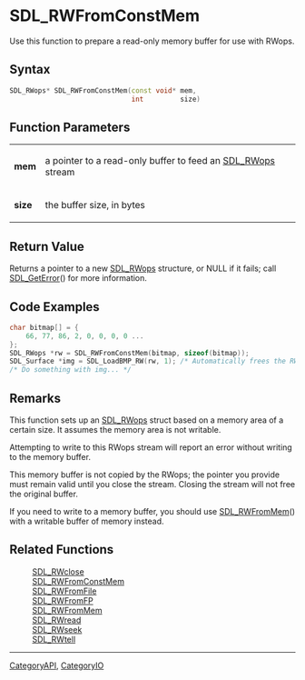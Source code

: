 
= SDL_RWFromConstMem =
Use this function to prepare a read-only memory buffer for use with RWops.


== Syntax ==
<syntaxhighlight lang='c++'>
SDL_RWops* SDL_RWFromConstMem(const void* mem,
                              int         size)
</syntaxhighlight>

== Function Parameters ==
{|
|'''mem'''
|a pointer to a read-only buffer to feed an [[SDL_RWops]] stream
|-
|'''size'''
|the buffer size, in bytes
|}

== Return Value ==
Returns a pointer to a new [[SDL_RWops]] structure, or NULL if it fails; call [[SDL_GetError]]() for more information.

== Code Examples ==
<syntaxhighlight lang='c++'>
char bitmap[] = {
    66, 77, 86, 2, 0, 0, 0, 0 ...
};
SDL_RWops *rw = SDL_RWFromConstMem(bitmap, sizeof(bitmap));
SDL_Surface *img = SDL_LoadBMP_RW(rw, 1); /* Automatically frees the RWops struct for us */
/* Do something with img... */
</syntaxhighlight>

== Remarks ==
This function sets up an [[SDL_RWops]] struct based on a memory area of a certain size. It assumes the memory area is not writable.

Attempting to write to this RWops stream will report an error without writing to the memory buffer.

This memory buffer is not copied by the RWops; the pointer you provide must remain valid until you close the stream. Closing the stream will not free the original buffer.

If you need to write to a memory buffer, you should use [[SDL_RWFromMem]]() with a writable buffer of memory instead.

== Related Functions ==
:[[SDL_RWclose]]
:[[SDL_RWFromConstMem]]
:[[SDL_RWFromFile]]
:[[SDL_RWFromFP]]
:[[SDL_RWFromMem]]
:[[SDL_RWread]]
:[[SDL_RWseek]]
:[[SDL_RWtell]]

----
[[CategoryAPI]], [[CategoryIO]]
